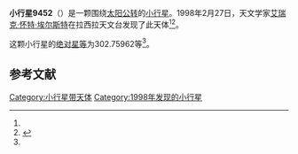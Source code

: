 {{Infobox planet
| bgcolour = #FFFFC0
| name = 9452 Rogerpeeters
| symbol = 
| image = 
| caption = 
| discovery = yes
| discovery_ref = 
| discoverer = [[艾瑞克·怀特·埃尔斯特|艾瑞克·怀特·埃尔斯特]]
| discovery_site = [[拉西拉天文台|拉西拉天文台]] 
| discovered = 1998年2月27日
| designations = yes
| mp_name = 
| named_after = 
| alt_names = 1998 DY33/ 1981 AG1 / 1984 YZ2
| mp_category = [[主带小行星|主带小行星]]
| orbit_ref = <ref name="a">[http://ssd.jpl.nasa.gov/sbdb.cgi?sstr=9452 9452 Rogerpeeters] {{Wayback|url=http://ssd.jpl.nasa.gov/sbdb.cgi?sstr=9452 |date=20140815054408 }}，小行星數據庫瀏覽器（JPL Small-Body Database Browser）－[[美国国家航空航天局|美国国家航空航天局]]喷气推进实验室</ref>
| epoch = 2456400.5 (2013年4月18日更新)
| aphelion = {{convert|3.3727400|AU|km|3|abbr=on|lk=out}}
| perihelion = {{convert|1.8216612|AU|km|3|abbr=on}}
| semimajor = {{convert|2.5972006|AU|km|3|abbr=on}}
| eccentricity = 0.2986059
| period = 1528.821145 [[日|日]]<br />4.19[[儒略年|儒略年]]
| avg_speed = 
| inclination = 4.03776
| asc_node = 129.69088
| mean_anomaly = 
| arg_peri = 302.75962
| satellites = 
| physical_characteristics = yes
| dimensions = 
| mass = 
| density = 
| surface_grav = 
| escape_velocity = 
| sidereal_day = 
| axial_tilt = 
| pole_ecliptic_lat = 
| pole_ecliptic_lon = 
| albedo = 
| temperatures= 
| temp_name1 = 
| mean_temp_1 = 
| max_temp_1 = 
| temp_name2 = 
| max_temp_2 = 
| spectral_type = 
| abs_magnitude = 302.75962
}}

'''小行星9452'''（{{lang-en|9452 Rogerpeeters}}）是一颗围绕[[太阳|太阳]][[公转|公转]]的[[小行星|小行星]]。1998年2月27日，天文学家[[艾瑞克·怀特·埃尔斯特|艾瑞克·怀特·埃尔斯特]]在拉西拉天文台发现了此天体<ref name="a" /><ref>{{cite news|title=小行星列表|url=http://cfa-www.harvard.edu/iau/lists/NumberedMPs.txt|accessdate=2013-07-08|newspaper=哈佛大学|archive-date=2008-05-17|archive-url=https://web.archive.org/web/20080517010638/http://cfa-www.harvard.edu/iau/lists/NumberedMPs.txt|dead-url=no}}</ref>。

这颗小行星的[[绝对星等|绝对星等]]为302.75962等<ref name="a" />。

==参考文献==
{{reflist}}
{{Minor Planet Number|[[小行星9451|小行星9451]]|[[小行星9453|小行星9453]]}}

{{小天体}}

[[Category:小行星带天体|Category:小行星带天体]]
[[Category:1998年发现的小行星|Category:1998年发现的小行星]]

{{asteroid-stub}}